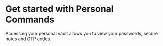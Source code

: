 # Get started with Personal Commands

Accessing your personal vault allows you to view your passwords, secure notes and OTP codes.


<Cards>
    <Card title="🔑 Authentication" href="/personal/authentication" />
    <Card title="🔒 Accessing your vault" href="/personal/vault" />
    <Card title="📱 Manage your devices" href="/personal/devices" />
</Cards>
